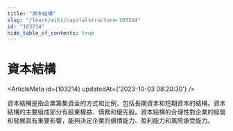 ```yaml
---
title: "資本結構"
slug: "/learn/wiki/capitalstructure-103214"
id: "103214"
hide_table_of_contents: true
---
```



# 資本結構

<ArticleMeta id={103214} updatedAt={'2023-10-03 08:20:30'} />
<div className='border-solid border-b border-t-0 my-4 border-[var(--ifm-color-gray-300)]' />

資本結構是指企業籌集資金的方式和比例，包括長期資本和短期資本的結構。資本結構的主要組成部分有股東權益、債務和優先股。資本結構的合理性對企業的經營和發展具有重要影響，能夠決定企業的償債能力、盈利能力和風險承受能力。
